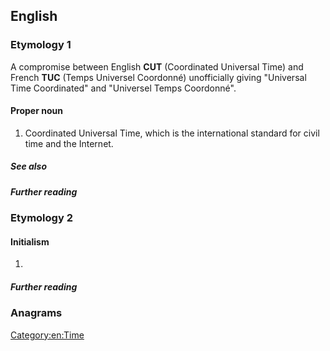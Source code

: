 ==English==

===Etymology 1===
A compromise between English '''CUT''' (Coordinated Universal Time) and French '''TUC''' (Temps Universel Coordonné) unofficially giving "Universal Time Coordinated" and "Universel Temps Coordonné".

====Proper noun====
{{en-proper noun}}

# Coordinated Universal Time, which is the international standard for civil time and the Internet.

=====See also=====
=====Further reading=====
===Etymology 2===

====Initialism====
{{head|en|initialism}} 

# {{lb|en|travel|GDS}} 

=====Further reading=====
===Anagrams===
[[Category:en:Time]]